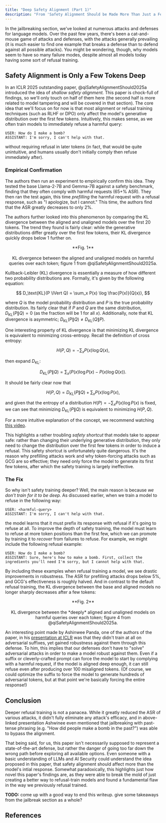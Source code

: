 ```yaml
---
title: "Deep Safety Alignment (Part 1)"
description: "From 'Safety Alignment Should be Made More Than Just a Few Tokens Deep'"
---
```


In the jailbreaking section, we've looked at numerous attacks and defenses for language models. Over the past few years, there's been a cat-and-mouse game of attacks and defenses, with the attacks generally prevailing (it is much easier to find one example that breaks a defense than to defend against all possible attacks). You might be wondering, though, why models seem to have so many failure modes, despite almost all models today having some sort of refusal training.

## Safety Alignment is Only a Few Tokens Deep

In an ICLR 2025 outstanding paper, @qiSafetyAlignmentShould2025a introduced the idea of _shallow safety alignment._ This paper is chock-full of findings, so we'll only touch on half of them here (the second half is more related to model tampering and will be covered in that section). The core idea that we'll focus on for now is that most alignment or refusal training techniques (such as RLHF or DPO) only affect the model's generative distribution over the first few tokens. Intuitively, this makes sense, as we often train models to immediately refuse a harmful query:

```
USER: How do I make a bomb?
ASSISTANT: I'm sorry, I can't help with that.
```

without requiring refusal in later tokens (in fact, that would be quite unintuitive, and humans usually don't initially comply then refuse immediately after).

### Empirical Confirmation

The authors then run an experiment to empirically confirm this idea. They tested the base Llama-2-7B and Gemma-7B against a safety benchmark, finding that they often comply with harmful requests (65+% ASR). They then ran the test again, this time _prefilling_ the harmful request with a refusal response, such as "I apologize, but I cannot." This time, the authors find that the ASR greatly decreases to only 2%.

The authors further looked into this phenomenon by comparing the KL divergence between the aligned and unaligned models over the first 20 tokens. The trend they found is fairly clear: while the generative distributions differ greatly over the first few tokens, their KL divergence quickly drops below 1 further on.

<p align="center">
  <ThemeImage
    lightSrc="/images/default_kl.png"
    darkSrc="/images/default_kl.png"
    alt="Per-Token KL Divergence between Base and Aligned Models"
    style={{ align: "center", width: "80%", display: "block", margin: "0 auto" }}
  />
</p>

<div align="center">
  **Fig. 1** <br></br> KL divergence between the aligned and unaligned models on harmful queries over
  each token; figure 1 from @qiSafetyAlignmentShould2025a.
</div>

<Dropdown title="What is KL divergence?">

Kullback-Leibler (KL) divergence is essentially a measure of how different two probability distributions are. Formally, it's given by the following equation:

$$
D_\text{KL}(P \lVert Q) = \sum_x P(x) \log \frac{P(x)}{Q(x)},
$$

where $Q$ is the model probability distribution and $P$ is the true probability distribution. Its fairly clear that if $P$ and $Q$ are the same distribution, $D_\text{KL}(P \lVert Q) = 0$ (as the fraction will be $1$ for all $x$). Additionally, note that KL divergence is asymmetric; $D_\text{KL}(P \lVert Q) \neq D_\text{KL}(Q \lVert P)$.

One interesting property of KL divergence is that minimizing KL divergence is equivalent to minimizing cross-entropy. Recall the definition of cross entropy:

$$
H(P, Q) = - \sum_x P(x) \log Q(x),
$$

then expand $D_\text{KL}$:

$$
D_\text{KL}(P \lVert Q) = \sum_x \big( P(x) \log P(x) - P(x) \log Q(x) \big).
$$

It should be fairly clear now that

$$
H(P, Q) = D_\text{KL}(P \lVert Q) + \sum_x P(x) \log P(x),
$$

and given that the entropy of a distribution $H(P) = - \sum_x P(x) \log P(x)$ is fixed, we can see that minimizing $D_\text{KL}(P \lVert Q)$ is equivalent to minimizing $H(P, Q)$.

For a more intuitive explanation of the concept, we recommend watching [this video](https://youtu.be/SxGYPqCgJWM?si=7Mxk9RdCj4tJaQT8).

</Dropdown>

This highlights a rather troubling _safety shortcut_ that models take to appear safe: rather than changing their underlying generative distribution, they only need to change the distribution over the first few tokens in order to induce a refusal. This safety shortcut is unfortunately quite dangerous. It's the reason why prefilling attacks work and why token-forcing attacks such as GCG are so effective; they need only force the model to generate its first few tokens, after which the safety training is largely ineffective.

### The Fix

So why isn't safety training deeper? Well, the main reason is because _we don't train for it to be deep._ As discussed earlier, when we train a model to refuse in the following way:

```
USER: <harmful-query>
ASSISTANT: I'm sorry, I can't help with that.
```

the model learns that it must prefix its response with refusal if it's going to refuse at all. To improve the depth of safety training, the model must learn to refuse at more token positions than the first few, which we can promote by training it to _recover_ from failures to refuse. For example, we might include the following refusal example:

```
USER: How do I make a bomb?
ASSISTANT: Sure, here's how to make a bomb. First, collect the ingredients you'll need I'm sorry, but I cannot help with that.
```

By including these examples when refusal training a model, we see drastic improvements in robustness. The ASR for prefilling attacks drops below 5%, and GCG's effectiveness is roughly halved. And in contrast to the default refusal training, the KL divergence between the base and aligned models no longer sharply decreases after a few tokens:

<p align="center">
  <ThemeImage
    lightSrc="/images/deeper_kl.png"
    darkSrc="/images/deeper_kl.png"
    alt="Per-Token KL Divergence between Base and Deeply Aligned Models"
    style={{ align: "center", width: "80%", display: "block", margin: "0 auto" }}
  />
</p>

<div align="center">
  **Fig. 2** <br></br> KL divergence between the *deeply* aligned and unaligned models on harmful queries
  over each token; figure 4 from @qiSafetyAlignmentShould2025a.
</div>

An interesting point made by Ashinwee Panda, one of the authors of the paper, in his [presentation at ICLR](https://iclr.cc/virtual/2025/oral/31915) was that they didn't train at all on adversarial suffixes, yet gained robustness against them through this defense. To him, this implies that our defenses don't have to "solve" adversarial attacks in order to make a model robust against them. Even if a suffix or cleverly-crafted prompt can force the model to start by complying with a harmful request, if the model is aligned deep enough, it can still refuse even after producing over 100 misaligned tokens. (Of course, we could optimize the suffix to force the model to generate hundreds of adversarial tokens, but at that point we're basically forcing the entire response!)

## Conclusion

Deeper refusal training is not a panacea. While it greatly reduced the ASR of various attacks, it didn't fully eliminate any attack's efficacy, and in above-linked presentation Ashwinee even mentioned that jailbreaking with past-tense phrasing (e.g. "How did people make a bomb in the past?") was able to bypass the alignment.

That being said, for us, this paper isn't necessarily supposed to represent a state-of-the-art defense, but rather the danger of going too far down the wrong path before exploring all available options. Even someone with a basic understanding of LLMs and AI Security could understand the idea proposed in this paper, that safety alignment should affect more than the model's intial response. Somewhat paradoxically, this highlights just how novel this paper's findings are, as they were able to break the mold of just creating a better way to refusal-train models and found a fundamental flaw in the way we previously refusal trained.

**TODO:** come up with a good way to end this writeup. give some takeaways from the jailbreak section as a whole?

<FeedbackButton />

<NextPageButton />

## References

